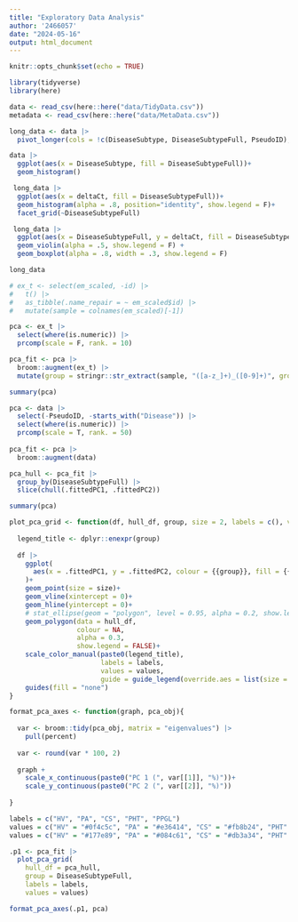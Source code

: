 ```yaml
---
title: "Exploratory Data Analysis"
author: '2466057'
date: "2024-05-16"
output: html_document
---
```


```r
knitr::opts_chunk$set(echo = TRUE)
```

```r
library(tidyverse)
library(here)
```

```r

data <- read_csv(here::here("data/TidyData.csv"))
metadata <- read_csv(here::here("data/MetaData.csv"))

```

```r

long_data <- data |> 
  pivot_longer(cols = !c(DiseaseSubtype, DiseaseSubtypeFull, PseudoID), names_to = "mRNA", values_to = "deltaCt")

```

```r
data |> 
  ggplot(aes(x = DiseaseSubtype, fill = DiseaseSubtypeFull))+
  geom_histogram()
```

```r

 long_data |> 
  ggplot(aes(x = deltaCt, fill = DiseaseSubtypeFull))+
  geom_histogram(alpha = .8, position="identity", show.legend = F)+
  facet_grid(~DiseaseSubtypeFull)

```

```r

 long_data |> 
  ggplot(aes(x = DiseaseSubtypeFull, y = deltaCt, fill = DiseaseSubtypeFull))+
  geom_violin(alpha = .5, show.legend = F) + 
  geom_boxplot(alpha = .8, width = .3, show.legend = F)

```

```r

long_data

```

```r
# ex_t <- select(em_scaled, -id) |> 
#   t() |> 
#   as_tibble(.name_repair = ~ em_scaled$id) |> 
#   mutate(sample = colnames(em_scaled)[-1])
```


```r
pca <- ex_t |> 
  select(where(is.numeric)) |> 
  prcomp(scale = F, rank. = 10)

pca_fit <- pca |> 
  broom::augment(ex_t) |> 
  mutate(group = stringr::str_extract(sample, "([a-z_]+)_([0-9]+)", group = 1))

summary(pca)
```

```r

pca <- data |> 
  select(-PseudoID, -starts_with("Disease")) |> 
  select(where(is.numeric)) |> 
  prcomp(scale = T, rank. = 50)
  
pca_fit <- pca |> 
  broom::augment(data)

pca_hull <- pca_fit |> 
  group_by(DiseaseSubtypeFull) |>  
  slice(chull(.fittedPC1, .fittedPC2))

summary(pca)
```

```r

plot_pca_grid <- function(df, hull_df, group, size = 2, labels = c(), values = c()){
  
  legend_title <- dplyr::enexpr(group)
  
  df |> 
    ggplot(
      aes(x = .fittedPC1, y = .fittedPC2, colour = {{group}}, fill = {{group}})
    )+
    geom_point(size = size)+
    geom_vline(xintercept = 0)+
    geom_hline(yintercept = 0)+
    # stat_ellipse(geom = "polygon", level = 0.95, alpha = 0.2, show.legend = F)+
    geom_polygon(data = hull_df,
                 colour = NA, 
                 alpha = 0.3,
                 show.legend = FALSE)+
    scale_color_manual(paste0(legend_title), 
                       labels = labels,
                       values = values, 
                       guide = guide_legend(override.aes = list(size = 5, shape = 15, alpha = 1)))+
    guides(fill = "none")
}

format_pca_axes <- function(graph, pca_obj){
  
  var <- broom::tidy(pca_obj, matrix = "eigenvalues") |> 
    pull(percent)
  
  var <- round(var * 100, 2)
  
  graph +
    scale_x_continuous(paste0("PC 1 (", var[[1]], "%)"))+
    scale_y_continuous(paste0("PC 2 (", var[[2]], "%)"))
  
}

```

```r

labels = c("HV", "PA", "CS", "PHT", "PPGL")
values = c("HV" = "#0f4c5c", "PA" = "#e36414", "CS" = "#fb8b24", "PHT" = "#9a031e", "PPGL" = "#5f0f40")
values = c("HV" = "#177e89", "PA" = "#084c61", "CS" = "#db3a34", "PHT" = "#ffc857", "PPGL" = "#323031")

.p1 <- pca_fit |>
  plot_pca_grid(
    hull_df = pca_hull,  
    group = DiseaseSubtypeFull, 
    labels = labels, 
    values = values)

format_pca_axes(.p1, pca)

```



